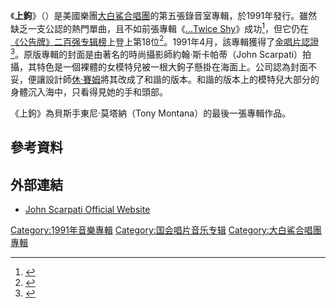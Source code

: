 {{noteTA
|G1=Music
}}
{{Infobox album
| name       = 上鉤
| type       = studio
| artist     = [[大白鯊合唱團|大白鯊合唱團]]
| cover      = Hooked (Great White album - cover art).jpg
| alt        =
| released   = 991年2月26日
| recorded   = 1990年9月至11月
| studio     = [[加利福尼亚州|加利福尼亚州]][[雷东多海滩_(加利福尼亚州)|雷东多海滩]][[Total_Access_Recording|Total Access Recording]]
| genre      = [[硬式搖滾|硬式搖滾]]
| length     = 51:58
| label      = [[国会唱片|国会]]
| producer   = [[艾倫·尼文|艾倫·尼文]]，[[邁克爾·拉迪|邁克爾·拉迪]]
| prev_title = Live in London
| prev_year  = 1990
| next_title = The Blue EP
| next_year  = 1991
| misc       = {{Singles
 | name        = 上鉤
 | type        = studio
 | single1     = 剛果廣場
 | single1date = 1991
 | single2     = Desert Moon
 | single2date = 1991
 | single3     = 稱之為搖滾
 | single3date = 1991
}}
{{Extra album cover
 | header  = 《上鉤》
 | type    = studio
 | cover   = 
 | border  =
 | alt     =
 | caption = 和諧過的封面
}}
{{Extra album cover
 | header  = 《Live in New York》
 | type    = studio
 | cover   = 
 | border  =
 | alt     =
 | caption = 日版贈送的CD
}}
}}
{{Album ratings
| rev1 =[[AllMusic|AllMusic]]
| rev1Score = {{Rating|4|5}}<ref>{{cite web | url = http://www.allmusic.com/album/hooked-r8607/review | title = Great White Hooked review | accessdate = 2011-07-17 | last = Huey | first = Steve | work = [[AllMusic|AllMusic]] | publisher = [[Rovi_Corporation|Rovi Corporation]]}}</ref>
| rev2 =《[[馬丁·波普夫|重金屬收藏家指南]]》
| rev2Score = 4/10<ref name="martin" >{{cite book | last1 = Popoff | first1 = Martin | authorlink1 = Martin Popoff | title = The Collector's Guide to Heavy Metal: Volume 3: The Nineties | publisher = [[Collector's_Guide_Publishing|Collector's Guide Publishing]] | date = 2007-08-01 | location = [[Burlington,_Ontario|Burlington, Ontario]], [[Canada|Canada]] |  page=178|isbn = 978-1-894959-62-9}}</ref>
| noprose = yes
}}
《'''上鉤'''》（{{lang-en|''Hooked''}}）是美國樂團[[大白鯊合唱團|大白鯊合唱團]]的第五張錄音室專輯，於1991年發行。雖然缺乏一支公認的熱門單曲，且不如前張專輯《[[...Twice_Shy|...Twice Shy]]》成功<ref name="singles" >{{cite web | url = http://www.allmusic.com/album/hooked-r8607/charts-awards/billboard-single | title = Hooked Billboard Singles | accessdate = 2011-03-04 | work = [[Allmusic|Allmusic]] | publisher = [[Rovi_Corporation|Rovi Corporation]]}}</ref>，但它仍在[[公告牌二百强专辑榜|《公告牌》二百强专辑榜]]上登上第18位<ref name="album" >{{cite web | url = http://www.allmusic.com/album/hooked-r8607/charts-awards | title = Hooked Billboard Albums | accessdate = 2011-03-04 | work = [[Allmusic|Allmusic]] | publisher = [[Rovi_Corporation|Rovi Corporation]]}}</ref>。1991年4月，該專輯獲得了[[RIAA认证|金唱片認證]]<ref name="RIAA" >{{cite web |url=https://www.riaa.com/goldandplatinumdata.php?content_selector=gold-platinum-searchable-database |title=RIAA Searchable Database: search for "Great White" |publisher=[[Recording_Industry_Association_of_America|Recording Industry Association of America]] |accessdate=2015-07-01 |archive-date=2013-03-31 |archive-url=https://web.archive.org/web/20130331234333/https://www.riaa.com/goldandplatinumdata.php?content_selector=gold-platinum-searchable-database |dead-url=no }}</ref>。原版專輯的封面是由著名的時尚攝影師約翰·斯卡帕蒂（John Scarpati）拍攝，其特色是一個裸體的女模特兒被一根大鉤子懸掛在海面上。公司認為封面不妥，便讓設計師[[休·賽姆|休·賽姆]]將其改成了和諧的版本。和諧的版本上的模特兒大部分的身體沉入海中，只看得見她的手和頭部。

《上鉤》為貝斯手東尼·莫塔納（Tony Montana）的最後一張專輯作品。

== 參考資料 ==
{{Reflist|30em}}

== 外部連結 ==
*[http://www.scarpati.com/ John Scarpati Official Website]{{Wayback|url=http://www.scarpati.com/ |date=20201019220448 }}

{{DEFAULTSORT:Hooked (Album)}}
[[Category:1991年音樂專輯|Category:1991年音樂專輯]]
[[Category:国会唱片音乐专辑|Category:国会唱片音乐专辑]]
[[Category:大白鯊合唱團專輯|Category:大白鯊合唱團專輯]]